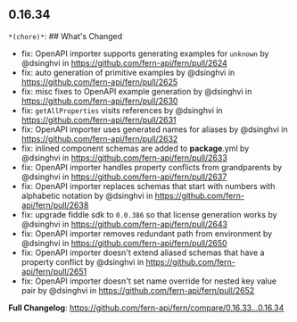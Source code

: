 ## 0.16.34
`*(chore)*`: ## What's Changed
* fix: OpenAPI importer supports generating examples for `unknown` by @dsinghvi in https://github.com/fern-api/fern/pull/2624
* fix: auto generation of primitive examples by @dsinghvi in https://github.com/fern-api/fern/pull/2625
* fix: misc fixes to OpenAPI example generation by @dsinghvi in https://github.com/fern-api/fern/pull/2630
* fix: `getAllProperties` visits references by @dsinghvi in https://github.com/fern-api/fern/pull/2631
* fix: OpenAPI importer uses generated names for aliases by @dsinghvi in https://github.com/fern-api/fern/pull/2632
* fix: inlined component schemas are added to __package__.yml by @dsinghvi in https://github.com/fern-api/fern/pull/2633
* fix: OpenAPI importer handles property conflicts from grandparents by @dsinghvi in https://github.com/fern-api/fern/pull/2637
* fix: OpenAPI importer replaces schemas that start with numbers with alphabetic notation by @dsinghvi in https://github.com/fern-api/fern/pull/2638
* fix: upgrade fiddle sdk to `0.0.386` so that license generation works by @dsinghvi in https://github.com/fern-api/fern/pull/2643
* fix: OpenAPI importer removes redundant path from environment by @dsinghvi in https://github.com/fern-api/fern/pull/2650
* fix: OpenAPI importer doesn't extend aliased schemas that have a property conflict by @dsinghvi in https://github.com/fern-api/fern/pull/2651
* fix: OpenAPI importer doesn't set name override for nested key value pair by @dsinghvi in https://github.com/fern-api/fern/pull/2652


**Full Changelog**: https://github.com/fern-api/fern/compare/0.16.33...0.16.34

